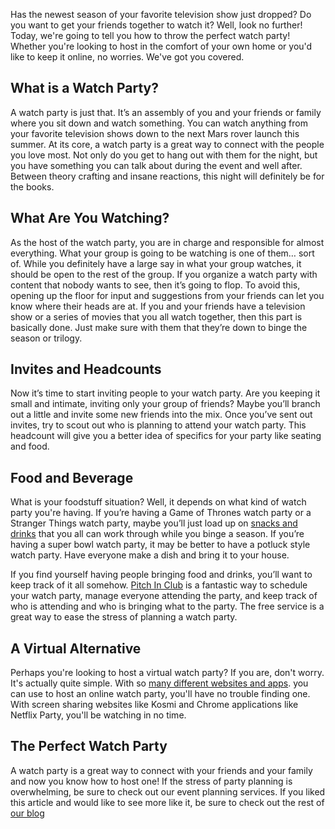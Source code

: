 <BlogImage  />
<BlogInfo  />

Has the newest season of your favorite television show just dropped? Do you want to get your 
friends together to watch it? Well, look no further! Today, we're going to tell you how to 
throw the perfect watch party! Whether you're looking to host in the comfort of your own home 
or you'd like to keep it online, no worries. We've got you covered.

<MobileAd />

## What is a Watch Party?

A watch party is just that. It’s an assembly of you and your friends or family where you sit 
down and watch something. You can watch anything from your favorite television shows down to 
the next Mars rover launch this summer. At its core, a watch party is a great way to connect 
with the people you love most. Not only do you get to hang out with them for the night, but you have something you can talk about during the event and well after. Between theory crafting and insane reactions, this night will definitely be for the books.

## What Are You Watching?

As the host of the watch party, you are in charge and responsible for almost everything. What 
your group is going to be watching is one of them… sort of.  While you definitely have a large 
say in what your group watches, it should be open to the rest of the group. If you organize a 
watch party with content that nobody wants to see, then it’s going to flop. To avoid this, 
opening up the floor for input and suggestions from your friends can let you know where their 
heads are at. If you and your friends have a television show or a series of movies that you all 
watch together, then this part is basically done. Just make sure with them that they’re down to 
binge the season or trilogy.

<MobileAd />

## Invites and Headcounts

Now it’s time to start inviting people to your watch party. Are you keeping it small and intimate, 
inviting only your group of friends? Maybe you’ll branch out a little and invite some new friends 
into the mix. Once you’ve sent out invites, try to scout out who is planning to attend your watch 
party. This headcount will give you a better idea of specifics for your party like seating and food.

## Food and Beverage

What is your foodstuff situation? Well, it depends on what kind of watch party you're having.
If you’re having a Game of Thrones watch party or a Stranger Things watch party, maybe you’ll 
just load up on [snacks and drinks](https://www.foodandwine.com/holidays-events/viewing-party-recipes)
that you all can work through while you binge a season. If you’re having a super bowl watch party, 
it may be better to have a potluck style watch party. Have everyone make a dish and bring it to your 
house.

If you find yourself having people bringing food and drinks, you’ll want to keep track of it all somehow.
[Pitch In Club](https://pitchinclub.com)
is a fantastic way to schedule your watch party, manage everyone attending the party, and keep track of 
who is attending and who is bringing what to the party. The free service is a great way to ease the 
stress of planning a watch party.

<MobileAd />

## A Virtual Alternative

Perhaps you're looking to host a virtual watch party? If you are, don't worry. It's actually quite simple. With so
[many different websites and apps](https://www.theverge.com/21307583/watch-videos-movies-online-friends-streaming-netflix-hulu-amazon-scener-extensions).
you can use to host an online watch party, you'll have no trouble finding one. With screen sharing websites 
like Kosmi and Chrome applications like Netflix Party, you'll be watching in no time.

## The Perfect Watch Party

A watch party is a great way to connect with your friends and your family and now you know how to host one!
If the stress of party planning is overwhelming, be sure to check out our event planning services. If you liked 
this article and would like to see more like it, be sure to check out the rest of
[our blog](https://pitchinclub.com/blog/list/1)

<MobileAd />